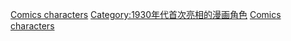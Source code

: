 {{cat topic in year| topic=首次亮相的漫畫角色| year=1932}}

[[Category:1932年漫畫|Comics characters]]
[[Category:1930年代首次亮相的漫画角色|Category:1930年代首次亮相的漫画角色]]
[[Category:1932年面世的虛構角色|Comics characters]]